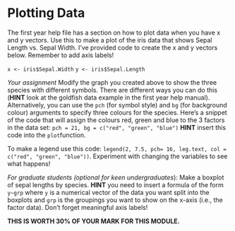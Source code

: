 # Plotting Data

The first year help file has a section on how to plot data when you have x and y vectors. Use this to make a plot of the iris data that shows Sepal Length vs. Sepal Width. I've provided code to create the x and y vectors below. Remember to add axis labels!

```x <- iris$Sepal.Width```
```y <- iris$Sepal.Length```

*Your assignment* Modify the graph you created above to show the three species with different symbols. There are different ways you can do this (**HINT** look at the goldfish data example in the first year help manual). Alternatively, you can use the ```pch``` (for symbol style) and ```bg``` (for background colour) arguments to specify three colours for the species.  Here's a snippet of the code that will assign the colours red, green and blue to the 3 factors in the data set: ```pch = 21, bg = c("red", "green", "blue")``` **HINT** insert this code into the ```plot```function.

To make a legend use this code: ```legend(2, 7.5, pch= 16, leg.text, col = c("red", "green", "blue"))```. Experiment with changing the variables to see what happens!

*For graduate students (optional for keen undergraduates*): Make a boxplot of sepal lengths by species. **HINT** you need to insert a formula of the form ```y~grp``` where ```y``` is a numerical vector of the data you want split into the boxplots and ```grp``` is the groupings you want to show on the x-axis (i.e., the factor data). Don't forget meaningful axis labels! 

**THIS IS WORTH 30% OF YOUR MARK FOR THIS MODULE.**
